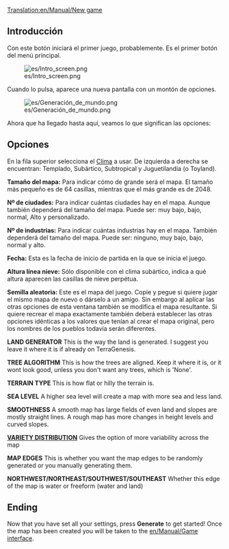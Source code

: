 [[Translation:en/Manual/New game]]
{{es/Traducción|origen=New game}}

== Introducción ==
Con este botón iniciará el primer juego, probablemente.
Es el primer botón del menú principal.

[[File:es/Intro screen.png]]

Cuando lo pulsa, aparece una nueva pantalla con un montón de opciones.

[[File:es/Generación de mundo.png]]

Ahora que ha llegado hasta aquí, veamos lo que significan las opciones:
==Opciones==
En la fila superior selecciona el [[es/Manual/Clima|Clima]] a usar.
De izquierda a derecha se encuentran: Templado, Subártico, Subtropical y Juguetilandia (o Toyland).

'''Tamaño del mapa:'''
Para indicar cómo de grande será el mapa. El tamaño más pequeño es de 64 casillas, mientras que el más grande es de 2048.

'''Nº de ciudades:'''
Para indicar cuántas ciudades hay en el mapa. Aunque también dependerá del tamaño del mapa. Puede ser: muy bajo, bajo, normal, Alto y personalizado.

'''Nº de industrias:'''
Para indicar cuántas industrias hay en el mapa. También dependerá del tamaño del mapa. Puede ser: ninguno, muy bajo, bajo, normal y alto.

'''Fecha:'''
Esta es la fecha de inicio de partida en la que se inicia el juego.

'''Altura línea nieve:'''
Sólo disponible con el clima subártico, indica a qué altura aparecen las casillas de nieve perpétua.

'''Semilla aleatoria:'''
Este es el mapa del juego. Copie y pegue si quiere jugar el mismo mapa de nuevo o dárselo a un amigo. Sin embargo al aplicar las otras opciones de esta ventana también se modifica el mapa resultante. Si quiere recrear el mapa exactamente también deberá establecer las otras opciones idénticas a los valores que tenían al crear el mapa original, pero los nombres de los pueblos todavía serán diferentes.
{{es/Pendiente de traducción}}

'''LAND GENERATOR'''
This is the way the land is generated. I suggest you leave it where it is if already on TerraGenesis.

'''TREE ALGORITHM'''
This is how the trees are aligned. Keep it where it is, or it wont look good, unless you don't want any trees, which is 'None'.

'''TERRAIN TYPE'''
This is how flat or hilly the terrain is.

'''SEA LEVEL'''
A higher sea level will create a map with more sea and less land.

'''SMOOTHNESS'''
A smooth map has large fields of even land and slopes are mostly straight lines. A rough map has more changes in height levels and curved slopes.

'''[[en/Manual/Variety distribution|VARIETY DISTRIBUTION]]''' 
Gives the option of more variability across the map

'''MAP EDGES'''
This is whether you want the map edges to be randomly generated or you manually generating them.

'''NORTHWEST/NORTHEAST/SOUTHWEST/SOUTHEAST'''
Whether this edge of the map is water or freeform (water and land)

== Ending ==

Now that you have set all your settings, press '''Generate''' to get started! Once the map has been created you will be taken to the [[en/Manual/Game interface]].